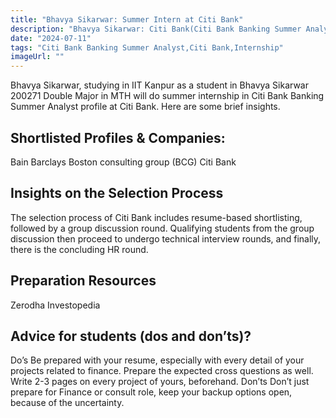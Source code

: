 ```yaml
---
title: "Bhavya Sikarwar: Summer Intern at Citi Bank"
description: "Bhavya Sikarwar: Citi Bank(Citi Bank Banking Summer Analyst)"
date: "2024-07-11"
tags: "Citi Bank Banking Summer Analyst,Citi Bank,Internship"
imageUrl: ""
---
```


Bhavya Sikarwar, studying in IIT Kanpur as a  student in Bhavya Sikarwar 200271 Double Major in MTH will do
 summer internship in Citi Bank Banking Summer Analyst profile at Citi Bank. Here are some brief
insights.

## Shortlisted Profiles & Companies:
Bain Barclays Boston consulting group (BCG) Citi Bank

## Insights on the Selection Process
The selection process of Citi Bank includes resume-based shortlisting, followed by a group discussion round. Qualifying students from the group discussion then proceed to undergo technical interview rounds, and finally, there is the concluding HR round.

##  Preparation Resources
Zerodha Investopedia

## Advice for students (dos and don’ts)? 
Do’s Be prepared with your resume, especially with every detail of your projects related to finance. Prepare the expected cross questions as well. Write 2-3 pages on every project of yours, beforehand. Don’ts Don’t just prepare for Finance or consult role, keep your backup options open, because of the uncertainty.

